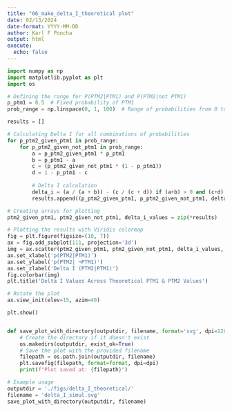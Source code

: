 ```yaml
---
title: "06_make_delta_I_theoretical plot"
date: 02/13/2024
date-format: YYYY-MM-DD
author: Karl F Poncha
output: html
execute:
  echo: false
---
```



```python
import numpy as np
import matplotlib.pyplot as plt
import os

# Defining the range for P(PTM2|PTM1) and P(PTM2|not PTM1)
p_ptm1 = 0.5  # Fixed probability of PTM1
prob_range = np.linspace(0, 1, 100)  # Range of probabilities from 0 to 1

results = []

# Calculating Delta I for all combinations of probabilities
for p_ptm2_given_ptm1 in prob_range:
    for p_ptm2_given_not_ptm1 in prob_range:
        a = p_ptm2_given_ptm1 * p_ptm1
        b = p_ptm1 - a
        c = (p_ptm2_given_not_ptm1 * (1 - p_ptm1))
        d = 1 - p_ptm1 - c
        
        # Delta I calculation
        delta_i = (a / (a + b)) - (c / (c + d)) if (a+b) > 0 and (c+d) > 0 else 0
        results.append((p_ptm2_given_ptm1, p_ptm2_given_not_ptm1, delta_i))

# Creating arrays for plotting
ptm2_given_ptm1, ptm2_given_not_ptm1, delta_i_values = zip(*results)

# Plotting the results with Viridis colormap
fig = plt.figure(figsize=(10, 7))
ax = fig.add_subplot(111, projection='3d')
img = ax.scatter(ptm2_given_ptm1, ptm2_given_not_ptm1, delta_i_values, c=delta_i_values, cmap='viridis')
ax.set_xlabel('p(PTM2|PTM1)')
ax.set_ylabel('p(PTM2| ¬PTM1)')
ax.set_zlabel('Delta I (PTM2|PTM1)')
fig.colorbar(img)
plt.title('Delta I Values Across Theoretical PTM1 & PTM2 Values')

# Rotate the plot
ax.view_init(elev=15, azim=40)

plt.show()


def save_plot_with_directory(outputdir, filename, format='svg', dpi=1200):
    # Create the directory if it doesn't exist
    os.makedirs(outputdir, exist_ok=True)
    # Save the plot with the provided filename
    filepath = os.path.join(outputdir, filename)
    plt.savefig(filepath, format=format, dpi=dpi)
    print(f"Plot saved at: {filepath}")

# Example usage
outputdir = './figs/delta_I_theoretical/'
filename = 'delta_I_simul.svg'
save_plot_with_directory(outputdir, filename)

```